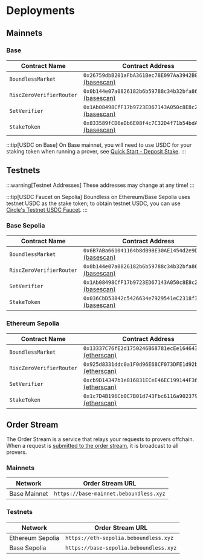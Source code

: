 # Deployments

## Mainnets

### Base

| Contract Name            | Contract Address                                                                                                                            |
| ------------------------ | ------------------------------------------------------------------------------------------------------------------------------------------- |
| `BoundlessMarket`        | `0x26759dbB201aFbA361Bec78E097Aa3942B0b4AB8` [(basescan)](https://basescan.org/address/0x26759dbB201aFbA361Bec78E097Aa3942B0b4AB8)|
| `RiscZeroVerifierRouter` | `0x0b144e07a0826182b6b59788c34b32bfa86fb711` [(basescan)](https://basescan.org/address/0x0b144e07a0826182b6b59788c34b32bfa86fb711) |
| `SetVerifier`            | `0x1Ab08498CfF17b9723ED67143A050c8E8c2e3104` [(basescan)](https://basescan.org/address/0x1Ab08498CfF17b9723ED67143A050c8E8c2e3104)|
| `StakeToken`            | `0x833589fCD6eDb6E08f4c7C32D4f71b54bdA02913` [(basescan)](https://basescan.org/address/0x833589fCD6eDb6E08f4c7C32D4f71b54bdA02913)|

:::tip[USDC on Base]
On Base mainnet, you will need to use USDC for your staking token when running a prover, see [Quick Start - Deposit Stake](/provers/quick-start#deposit-stake).
:::

## Testnets

:::warning[Testnet Addresses]
These addresses may change at any time!
:::

:::tip[USDC Faucet on Sepolia]
Boundless on Ethereum/Base Sepolia uses testnet USDC as the stake token; to obtain testnet USDC, you can use [Circle's Testnet USDC Faucet](https://faucet.circle.com/).
:::

### Base Sepolia

| Contract Name            | Contract Address                                                                                                                            |
| ------------------------ | ------------------------------------------------------------------------------------------------------------------------------------------- |
| `BoundlessMarket`        | `0x6B7ABa661041164b8dB98E30AE1454d2e9D5f14b` [(basescan)](https://sepolia.basescan.org/address/0x6B7ABa661041164b8dB98E30AE1454d2e9D5f14b)|
| `RiscZeroVerifierRouter` | `0x0b144e07a0826182b6b59788c34b32bfa86fb711` [(basescan)](https://sepolia.basescan.org/address/0x0b144e07a0826182b6b59788c34b32bfa86fb711)|
| `SetVerifier`            | `0x1Ab08498CfF17b9723ED67143A050c8E8c2e3104` [(basescan)](https://sepolia.basescan.org/address/0x1Ab08498CfF17b9723ED67143A050c8E8c2e3104) |
| `StakeToken`            | `0x036CbD53842c5426634e7929541eC2318f3dCF7e` [(basescan)](https://sepolia.basescan.org/address/0x036CbD53842c5426634e7929541eC2318f3dCF7e) |

### Ethereum Sepolia

| Contract Name            | Contract Address                                                                                                                            |
| ------------------------ | ------------------------------------------------------------------------------------------------------------------------------------------- |
| `BoundlessMarket`        | `0x13337C76fE2d1750246B68781ecEe164643b98Ec` [(etherscan)](https://sepolia.etherscan.io/address/0x13337C76fE2d1750246B68781ecEe164643b98Ec) |
| `RiscZeroVerifierRouter` | `0x925d8331ddc0a1F0d96E68CF073DFE1d92b69187` [(etherscan)](https://sepolia.etherscan.io/address/0x925d8331ddc0a1F0d96E68CF073DFE1d92b69187) |
| `SetVerifier`            | `0xcb9D14347b1e816831ECeE46EC199144F360B55c` [(etherscan)](https://sepolia.etherscan.io/address/0xcb9D14347b1e816831ECeE46EC199144F360B55c) |
| `StakeToken`            | `0x1c7D4B196Cb0C7B01d743Fbc6116a902379C7238` [(etherscan)](https://sepolia.etherscan.io/address/0x1c7D4B196Cb0C7B01d743Fbc6116a902379C7238) |

## Order Stream

The Order Stream is a service that relays your requests to provers offchain.
When a request is [submitted to the order stream](/developers/tutorials/request#offchain), it is broadcast to all provers.

### Mainnets

| Network          | Order Stream URL                              |
| ---------------- | --------------------------------------------- |
| Base Mainnet     | `https://base-mainnet.beboundless.xyz`        |

### Testnets

| Network          | Order Stream URL                              |
| ---------------- | --------------------------------------------- |
| Ethereum Sepolia | `https://eth-sepolia.beboundless.xyz`         |
| Base Sepolia     | `https://base-sepolia.beboundless.xyz`        |
